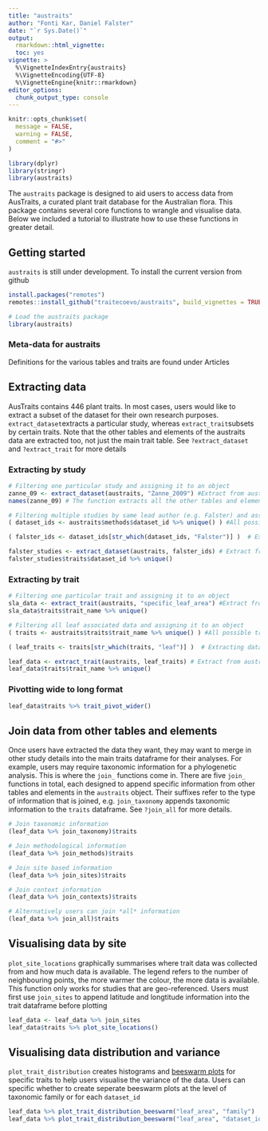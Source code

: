 ```yaml
---
title: "austraits"
author: "Fonti Kar, Daniel Falster"
date: "`r Sys.Date()`"
output: 
  rmarkdown::html_vignette:
  toc: yes
vignette: >
  %\VignetteIndexEntry{austraits}
  %\VignetteEncoding{UTF-8}
  %\VignetteEngine{knitr::rmarkdown}
editor_options: 
  chunk_output_type: console
---
```


```r
knitr::opts_chunk$set(
  message = FALSE,
  warning = FALSE,
  comment = "#>"
)

library(dplyr)
library(stringr)
library(austraits)
```

The `austraits` package is designed to aid users to access data from AusTraits, a curated plant trait database for the Australian flora. This package contains several core functions to wrangle and visualise data. Below we included a tutorial to illustrate how to use these functions in greater detail. 

## Getting started
`austraits` is still under development. To install the current version from github 
```r
install.packages("remotes")
remotes::install_github("traitecoevo/austraits", build_vignettes = TRUE)

# Load the austraits package
library(austraits)
```

### Meta-data for austraits
Definitions for the various tables and traits are found under Articles

## Extracting data
AusTraits contains 446 plant traits. In most cases, users would like to extract a subset of the dataset for their own research purposes. `extract_dataset`extracts a particular study, whereas `extract_trait`subsets by certain traits. Note that the other tables and elements of the austraits data are extracted too, not just the main trait table. See `?extract_dataset` and `?extract_trait` for more details

### Extracting by study

```r
# Filtering one particular study and assigning it to an object
zanne_09 <- extract_dataset(austraits, "Zanne_2009") #Extract from austraits
names(zanne_09) # The function extracts all the other tables and elements

# Filtering multiple studies by same lead author (e.g. Falster) and assigning it to an object
( dataset_ids <- austraits$methods$dataset_id %>% unique() ) #All possible dataset_ids 

( falster_ids <- dataset_ids[str_which(dataset_ids, "Falster")] )  # Extracting dataset_ids with lead author "Falster" 

falster_studies <- extract_dataset(austraits, falster_ids) # Extract from austraits
falster_studies$traits$dataset_id %>% unique() 
```

### Extracting by trait
```r
# Filtering one particular trait and assigning it to an object
sla_data <- extract_trait(austraits, "specific_leaf_area") #Extract from austraits
sla_data$traits$trait_name %>% unique()

# Filtering all leaf associated data and assigning it to an object
( traits <- austraits$traits$trait_name %>% unique() ) #All possible traits 

( leaf_traits <- traits[str_which(traits, "leaf")] )  # Extracting data where "leaf" occurs in the trait_name

leaf_data <- extract_trait(austraits, leaf_traits) # Extract from austraits
leaf_data$traits$trait_name %>% unique() 
```

### Pivotting wide to long format

```r
leaf_data$traits %>% trait_pivot_wider()
```

## Join data from other tables and elements
Once users have extracted the data they want, they may want to merge in other study details into the main traits dataframe for their analyses. For example, users may require taxonomic information for a phylogenetic analysis. This is where the `join_` functions come in. There are five `join_` functions in total, each designed to append specific information from other tables and elements in the `austraits` object. Their suffixes refer to the type of information that is joined, e.g. `join_taxonomy` appends taxonomic information to the `traits` dataframe. See `?join_all` for more details. 

```r
# Join taxonomic information 
(leaf_data %>% join_taxonomy)$traits

# Join methodological information 
(leaf_data %>% join_methods)$traits

# Join site based information 
(leaf_data %>% join_sites)$traits

# Join context information 
(leaf_data %>% join_contexts)$traits

# Alternatively users can join *all* information 
(leaf_data %>% join_all)$traits
```

## Visualising data by site

`plot_site_locations` graphically summarises where trait data was collected from and how much data is available. The legend refers to the number of neighbouring points, the more warmer the colour, the more data is available. This function only works for studies that are geo-referenced. Users must first use `join_sites` to append  latitude and longtitude information into the trait dataframe before plotting

```r
leaf_data <- leaf_data %>% join_sites
leaf_data$traits %>% plot_site_locations()
```

## Visualising data distribution and variance

`plot_trait_distribution` creates histograms and [beeswarm plots](https://github.com/eclarke/ggbeeswarm) for specific traits to help users visualise the variance of the data. Users can specific whether to create seperate beeswarm plots at the level of taxonomic family or for each `dataset_id`

```r
leaf_data %>% plot_trait_distribution_beeswarm("leaf_area", "family")
leaf_data %>% plot_trait_distribution_beeswarm("leaf_area", "dataset_id")
```

